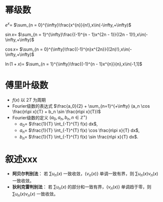 

# 幂级数


$e^{x}=$ <ReciteHidden> $\sum_{n = 0}^{\infty}\frac{x^{n}}{n!},x\in(-\infty,+\infty)$ </ReciteHidden>

$\sin x=$ <ReciteHidden> $\sum_{n = 1}^{\infty}\frac{(-1)^{n - 1}x^{2n - 1}}{(2n - 1)!},x\in(-\infty,+\infty)$ </ReciteHidden>

$\cos x=$ <ReciteHidden> $\sum_{n = 0}^{\infty}\frac{(-1)^{n}x^{2n}}{(2n)!},x\in(-\infty,+\infty)$ </ReciteHidden>

$\ln(1 + x)=$ <ReciteHidden> $\sum_{n = 1}^{\infty}\frac{(-1)^{n - 1}x^{n}}{n},x\in(-1,1]$ </ReciteHidden>

# 傅里叶级数

- $f(x)$ 以 $2T$ 为周期
- Fourier级数的表达式
   <ReciteHidden> $\frac{a_0}{2} + \sum_{n=1}^{+\infty} (a_n \cos \frac{n\pi x}{T} + b_n \sin \frac{n\pi x}{T})$ </ReciteHidden>
- Fourier级数的定义
  $(a_0, a_n, b_n, n \in \mathbb{Z}^+)$
  - $a_0 =$ <ReciteHidden> $\frac{1}{T} \int_{-T}^{T} f(x) dx$, </ReciteHidden>
  - $a_n =$ <ReciteHidden> $\frac{1}{T} \int_{-T}^{T} f(x) \cos \frac{n\pi x}{T} dx$, </ReciteHidden>
  - $b_n =$ <ReciteHidden> $\frac{1}{T} \int_{-T}^{T} f(x) \sin \frac{n\pi x}{T} dx$. </ReciteHidden>

# 叙述xxx

   - **阿贝尔判别法**： <ReciteHidden> 若 $\sum u_n(x)$ 一致收敛，$\{v_n(x)\}$ 单调一致有界，则 $\sum u_n(x) v_n(x)$ 一致收敛。 </ReciteHidden> 
   - **狄利克雷判别法**： <ReciteHidden> 若 $\sum u_n(x)$ 的部分和一致有界，$\{v_n(x)\}$ 单调趋于零，则 $\sum u_n(x) v_n(x)$ 一致收敛。 </ReciteHidden> 